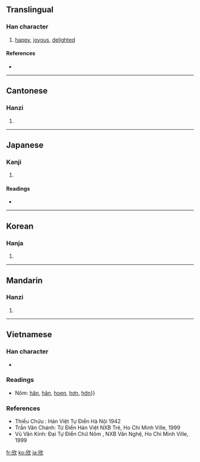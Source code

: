 {{see|忻}}
==Translingual==

===Han character===
{{Han char|rn=76|rad=欠|as=04|sn=8|four=7728<sub>2</sub>|canj=竹中弓人 (HLNO)}}

# [[happy]], [[joyous]], [[delighted]]

====References====
* {{Han ref|kx=0566.040|dkj=16008|dj=0954.160|hdz=32135.120|uh=6B23|ud=27427|bh=AA59|bd=43609}}

----

==Cantonese==

===Hanzi===
{{yue-hanzi|jyut=|y=yan1}}

# {{defn|Cantonese}}

----

==Japanese==

===Kanji===
{{ja-kanji|grade=|rs=欠04}}

# {{defn|Japanese}}

====Readings====
* {{ja-readings|on=[[ごん]] (gon), [[きん]] (kin), [[こん]] (kon)|kun=[[よろこぶ]] (yorokobu)}}

----

==Korean==

===Hanja===
{{ko-hanja|hangeul=흔|eumhun=|rv=heun|mr=hŭn|y=hun}}

# {{defn|Korean}}

----

==Mandarin==

===Hanzi===
{{cmn-hanzi|pin=[[xīn]] ([[xin1]])|wg=hsin<sup>1</sup>}}

# {{defn|Mandarin}}

----

==Vietnamese==

===Han character===
{{vi-hantu|[[hân]]}}

* {{defn|Vietnamese}}

===Readings===
* Nôm: [[hăn]], [[hân]], [[hoen]], [[hơn]], [[hớn]]}}

===References===
* Thiều Chửu : Hán Việt Tự Điển  Hà Nội 1942
* Trần Văn Chánh: Từ Điển Hán Việt NXB Trẻ, Ho Chi Minh Ville, 1999
* Vũ Văn Kính: Đại Tự Điển Chữ Nôm , NXB Văn Nghệ, Ho Chi Minh Ville, 1999

[[fr:欣]]
[[ko:欣]]
[[ja:欣]]